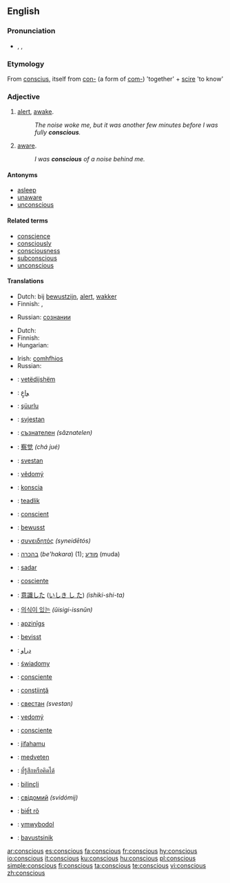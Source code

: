 ==English==

===Pronunciation===
* {{enPR|kŏn'shəs}}, {{IPA|/ˈkɒnʃəs/}}, {{SAMPA|/"kQnS@s/}}
*: {{audio|en-us-conscious.ogg|Audio (US)}}

===Etymology===
From {{etyl|la}} [[conscius]], itself from [[con-]] (a form of [[com-]]) 'together' + [[scire]] 'to know'

===Adjective===
{{en-adj}}

# [[alert]], [[awake]].
#: ''The noise woke me, but it was another few minutes before I was fully '''conscious'''.''
# [[aware]].
#: ''I was '''conscious''' of a noise behind me.''

====Antonyms====
* [[asleep]]
* [[unaware]]
* [[unconscious]]

====Related terms====
* [[conscience]]
* [[consciously]]
* [[consciousness]]
* [[subconscious]]
* [[unconscious]]

====Translations====
{{trans-top|altert, awake}}
* Dutch: bij [[bewustzijn]], [[alert]], [[wakker]]
* Finnish: {{t|fi|hereillä}}, {{t-|fi|taju|alt=tajuissaan}}
{{trans-mid}}
* Russian: {{t|ru|находяшийся|tr=''naxod'áš'ijs'a''|sc=Cyrl}} {{t+|ru|в|tr=v|sc=Cyrl}} [[сознание|сознании]]
{{trans-bottom}}

{{trans-top|aware}}
* Dutch: {{t+|nl|bewust}}
* Finnish: {{t-|fi|tietoinen}}
* Hungarian: {{t|hu|tudatos}}
{{trans-mid}}
* Irish: [[comhfhios]] {{m}}
* Russian: {{t|ru|сознающий|tr=''soznajúš'ij''|sc=Cyrl}}
{{trans-bottom}}

{{checktrans-top}}
* {{ttbc|Albanian}}: [[vetëdijshëm]]
* {{ttbc|Arabic}}: [[واعٍ]]
* {{ttbc|Azeri}}: [[şüurlu]]
* {{ttbc|Bosnian}}: [[svjestan]]
* {{ttbc|Bulgarian}}: [[съзнателен]] ''(săznatelen)''
* {{ttbc|Chinese}}: [[察觉]] ''(chá jué)''
* {{ttbc|Croatian}}: [[svestan]]
* {{ttbc|Czech}}: [[vědomý]]
* {{ttbc|Esperanto}}: [[konscia]]
* {{ttbc|Estonian}}: [[teadlik]]
* {{ttbc|French}}: [[conscient]]
* {{ttbc|German}}: [[bewusst]]
* {{ttbc|Greek}}: [[συνειδητός]] ''(syneidētós)''
* {{ttbc|Hebrew}}: [[בהכרה]] (''be'hakara'') (1); [[מודע]] (muda) 
* {{ttbc|Indonesian}}: [[sadar]]
* {{ttbc|Italian}}: [[cosciente]]
{{trans-mid}}
* {{ttbc|Japanese}}: [[意識した]] ([[いしき し た]]) ''(ishiki-shi-ta)''
* {{ttbc|Korean}}: [[의식이 있는]] ''(ŭisigi-issnŭn)''
* {{ttbc|Latvian}}: [[apzinīgs]]
* {{ttbc|Norwegian}}: [[bevisst]]
* {{ttbc|Persian}}: [[ﺩﺭﺍﻭ]]
* {{ttbc|Polish}}: [[świadomy]]
* {{ttbc|Portuguese}}: [[consciente]]
* {{ttbc|Romanian}}: [[conştiinţă]]
* {{ttbc|Serbian}}: [[свестан]] ''(svestan)''
* {{ttbc|Slovak}}: [[vedomý]]
* {{ttbc|Spanish}}: [[consciente]]
* {{ttbc|Swahili}}: [[jifahamu]]
* {{ttbc|Swedish}}: [[medveten]]
* {{ttbc|Thai}}: [[ที่รู้สึกหรือคิดได้]]
* {{ttbc|Turkish}}: [[bilinçli]]
* {{ttbc|Ukrainian}}: [[свідомий]] ''(svidómij)''
* {{ttbc|Vietnamese}}: [[biết rõ]]
* {{ttbc|Welsh}}: [[ymwybodol]]
* {{ttbc|Yiddish}}: [[bavustsinik]]
{{trans-bottom}}

[[ar:conscious]]
[[es:conscious]]
[[fa:conscious]]
[[fr:conscious]]
[[hy:conscious]]
[[io:conscious]]
[[it:conscious]]
[[ku:conscious]]
[[hu:conscious]]
[[pl:conscious]]
[[simple:conscious]]
[[fi:conscious]]
[[ta:conscious]]
[[te:conscious]]
[[vi:conscious]]
[[zh:conscious]]